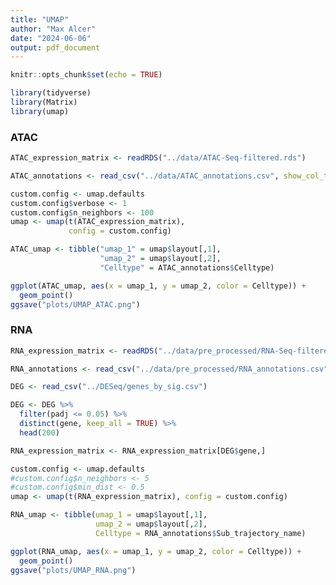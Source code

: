 ```yaml
---
title: "UMAP"
author: "Max Alcer"
date: "2024-06-06"
output: pdf_document
---
```


```r
knitr::opts_chunk$set(echo = TRUE)
```

```r
library(tidyverse)
library(Matrix)
library(umap)
```

### ATAC

```r
ATAC_expression_matrix <- readRDS("../data/ATAC-Seq-filtered.rds")
```

```r
ATAC_annotations <- read_csv("../data/ATAC_annotations.csv", show_col_types = FALSE)
```

```r
custom.config <- umap.defaults
custom.config$verbose <- 1
custom.config$n_neighbors <- 100
umap <- umap(t(ATAC_expression_matrix), 
             config = custom.config)
```


```r
ATAC_umap <- tibble("umap_1" = umap$layout[,1],
                    "umap_2" = umap$layout[,2], 
                    "Celltype" = ATAC_annotations$Celltype)
```

```r
ggplot(ATAC_umap, aes(x = umap_1, y = umap_2, color = Celltype)) +
  geom_point()
ggsave("plots/UMAP_ATAC.png")
```

### RNA

```r
RNA_expression_matrix <- readRDS("../data/pre_processed/RNA-Seq-filtered.rds")
```

```r
RNA_annotations <- read_csv("../data/pre_processed/RNA_annotations.csv")
```
```r
DEG <- read_csv("../DESeq/genes_by_sig.csv")
```
```r
DEG <- DEG %>% 
  filter(padj <= 0.05) %>%
  distinct(gene, keep_all = TRUE) %>%
  head(200)
```

```r
RNA_expression_matrix <- RNA_expression_matrix[DEG$gene,]
```

```r
custom.config <- umap.defaults
#custom.config$n_neighbors <- 5
#custom.config$min_dist <- 0.5
umap <- umap(t(RNA_expression_matrix), config = custom.config)
```

```r
RNA_umap <- tibble(umap_1 = umap$layout[,1], 
                   umap_2 = umap$layout[,2], 
                   Celltype = RNA_annotations$Sub_trajectory_name)
```

```r
ggplot(RNA_umap, aes(x = umap_1, y = umap_2, color = Celltype)) +
  geom_point()
ggsave("plots/UMAP_RNA.png")
```

